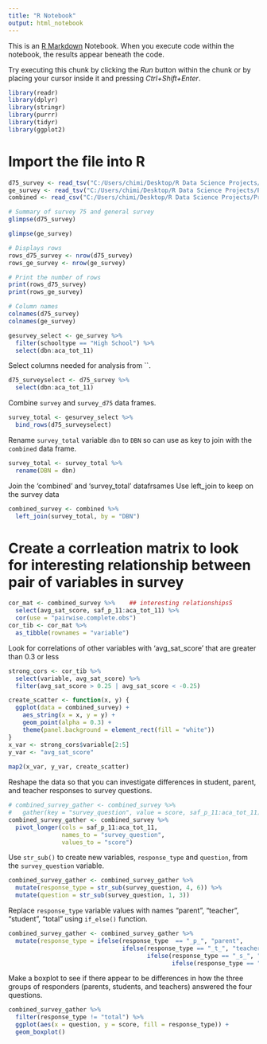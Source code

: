 ---
title: "R Notebook"
output: html_notebook
---

This is an [R Markdown](http://rmarkdown.rstudio.com) Notebook. When you execute code within the notebook, the results appear beneath the code. 

Try executing this chunk by clicking the *Run* button within the chunk or by placing your cursor inside it and pressing *Ctrl+Shift+Enter*. 

```{r}
library(readr)
library(dplyr)
library(stringr)
library(purrr)
library(tidyr)
library(ggplot2)
```
# Import the file into R
```{r}
d75_survey <- read_tsv("C:/Users/chimi/Desktop/R Data Science Projects/Project 3 - NYC Public Schools/masterfile11_d75_final.txt")
ge_survey <- read_tsv("C:/Users/chimi/Desktop/R Data Science Projects/Project 3 - NYC Public Schools/masterfile11_gened_final.txt")
combined <- read_csv("C:/Users/chimi/Desktop/R Data Science Projects/Project 3 - NYC Public Schools/combined.csv")

# Summary of survey 75 and general survey
glimpse(d75_survey)

glimpse(ge_survey)

# Displays rows
rows_d75_survey <- nrow(d75_survey)
rows_ge_survey <- nrow(ge_survey)

# Print the number of rows
print(rows_d75_survey)
print(rows_ge_survey)

# Column names
colnames(d75_survey)
colnames(ge_survey)
```

```{r}
gesurvey_select <- ge_survey %>%
  filter(schooltype == "High School") %>%
  select(dbn:aca_tot_11)
```

Select columns needed for analysis from ``.

```{r}
d75_surveyselect <- d75_survey %>%       
  select(dbn:aca_tot_11)
```

Combine `survey` and `survey_d75` data frames.

```{r}
survey_total <- gesurvey_select %>% 
  bind_rows(d75_surveyselect)
```

Rename `survey_total` variable `dbn` to `DBN` so can use as key to join with the `combined` data frame.

```{r}
survey_total <- survey_total %>%
  rename(DBN = dbn)

```
Join the 'combined' and 'survey_total' datafrsames Use left_join to keep on the survey data
```{r}
combined_survey <- combined %>%
  left_join(survey_total, by = "DBN")
```

# Create a corrleation matrix to look for interesting relationship between pair of variables in survey

```{r}

cor_mat <- combined_survey %>%    ## interesting relationshipsS
  select(avg_sat_score, saf_p_11:aca_tot_11) %>%
  cor(use = "pairwise.complete.obs")
cor_tib <- cor_mat %>%
  as_tibble(rownames = "variable")
```
Look for correlations of other variables with 'avg_sat_score' that are greater than 0.3 or less

```{r}
strong_cors <- cor_tib %>%
  select(variable, avg_sat_score) %>%
  filter(avg_sat_score > 0.25 | avg_sat_score < -0.25) 
```


```{r}
create_scatter <- function(x, y) {     
  ggplot(data = combined_survey) + 
    aes_string(x = x, y = y) +
    geom_point(alpha = 0.3) +
    theme(panel.background = element_rect(fill = "white"))
}
x_var <- strong_cors$variable[2:5]
y_var <- "avg_sat_score"
  
map2(x_var, y_var, create_scatter)
```
Reshape the data so that you can investigate differences in student, parent, and teacher responses to survey questions.

```{r}
# combined_survey_gather <- combined_survey %>%
#   gather(key = "survey_question", value = score, saf_p_11:aca_tot_11)
combined_survey_gather <- combined_survey %>%
  pivot_longer(cols = saf_p_11:aca_tot_11,
               names_to = "survey_question",
               values_to = "score")
```

Use `str_sub()` to create new variables, `response_type` and `question`, from the `survey_question` variable.

```{r}
combined_survey_gather <- combined_survey_gather %>%
  mutate(response_type = str_sub(survey_question, 4, 6)) %>%   
  mutate(question = str_sub(survey_question, 1, 3))
```

Replace `response_type` variable values with names "parent", "teacher", "student", "total" using `if_else()` function.

```{r}
combined_survey_gather <- combined_survey_gather %>%
  mutate(response_type = ifelse(response_type  == "_p_", "parent", 
                                ifelse(response_type == "_t_", "teacher",
                                       ifelse(response_type == "_s_", "student", 
                                              ifelse(response_type == "_to", "total", "NA")))))
```

Make a boxplot to see if there appear to be differences in how the three groups of responders (parents, students, and teachers) answered the four questions. 

```{r}
combined_survey_gather %>%
  filter(response_type != "total") %>%
  ggplot(aes(x = question, y = score, fill = response_type)) +
  geom_boxplot()
```

